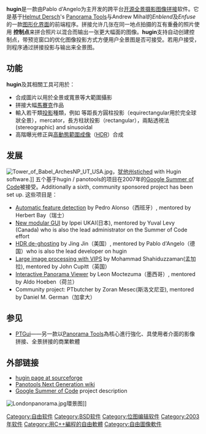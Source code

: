 {{lowercase|hugin}}
{{Infobox Software
| name = hugin
| logo = [[File:Hugin-splash.svg|250px]]
| screenshot = 
| caption = 
| collapsible = 
| author = 
| developer = Pablo d'Angelo
| released = 
| latest release version = 2013.0.0
| latest release date = 2013年10月27日
| latest preview version = 未知
| latest preview date = 2012年
| frequently_updated = 
| programming language = [[C++|C++]][http://hugin.svn.sourceforge.net/svnroot/hugin/hugin/trunk/src/]
| operating system = [[Linux|Linux]], [[Mac_OS_X|Mac OS X]], [[Microsoft_Windows|Windows]], [[FreeBSD|FreeBSD]]
| language = 巴西葡語、保加利亞語、加泰隆尼亞語、中文、捷克語、荷兰语，英语，法语，德语，匈牙利语，意大利语，日语、韓語、波兰语，俄语、斯洛文尼亞語、西班牙語、瑞典語、烏克蘭語
| genre = 
| license = [[GNU_General_Public_License|GNU General Public License]]
| website = http://hugin.sourceforge.net/
}}

'''hugin'''是一款由Pablo d'Angelo为主开发的跨平台[[开源软件|开源]][[全景摄影|全景摄影]][[图像拼接|图像拼接]]软件。它是基于[[Helmut_Dersch|Helmut Dersch]]'s [[Panorama_Tools|Panorama Tools]]与Andrew Mihal的''Enblend''及''Enfuse''的一款[[图形化界面|图形化界面]]的前端程序。拼接允许几张在同一地点拍摄的互有重叠的照片使用 '''控制点'''来拼合照片以混合而输出一张更大幅面的图像。'''hugin'''支持自动创建控制点，带预览窗口的优化图像投影方式方便用户全景图是否可接受。若用户接受，则程序通过拼接投影与输出来全景图。

== 功能 ==
'''hugin'''及其相關工具可用於：
* 合成圖片以用於全景或寬景等大範圍攝影
* 拼接大幅[[馬賽克條目|馬賽克]]作品
* 輸入若干類[[投影|投影]]種類，例如 等距長方圓柱投影（equirectangular用於完全球狀全景），mercator，長方柱狀投影（rectangular），兩點透視法(stereographic) and sinusoidal
* 高階曝光修正與[[高動態範圍成像|高動態範圍成像]]（[[高动态范围成像|HDR]]）合成

== 发展 ==
[[File:Tower_of_Babel_ArchesNP_UT_USA.jpg|right]]，[[犹他州|犹他州]]stiched with Hugin software.]]
五个基于hugin / panotools的项目在2007年的[[Google_Summer_of_Code|Google Summer of Code]]被接受。Additionally a sixth, community sponsored project has been set up. 
这些项目是：
* [http://code.google.com/soc/pano/appinfo.html?csaid=7C5ED822CD597EB1 Automatic feature detection]{{dead link|date=2017年11月 |bot=InternetArchiveBot |fix-attempted=yes }} by Pedro Alonso（西班牙）, mentored by Herbert Bay（瑞士）
* [http://code.google.com/soc/pano/appinfo.html?csaid=E3AF6F5D4085A144 New modular GUI]{{dead link|date=2017年11月 |bot=InternetArchiveBot |fix-attempted=yes }} by Ippei UKAI(日本), mentored by Yuval Levy (Canada) who is also the lead administrator on the Summer of Code effort
* [http://code.google.com/soc/pano/appinfo.html?csaid=D94EFD474FA52C37 HDR de-ghosting]{{dead link|date=2017年11月 |bot=InternetArchiveBot |fix-attempted=yes }} by Jing Jin（美国）, mentored by Pablo d'Angelo（德国）who is also the lead developer on hugin
* [http://code.google.com/soc/pano/appinfo.html?csaid=96B84CC76EDE0DBB Large image processing with VIPS]{{dead link|date=2017年11月 |bot=InternetArchiveBot |fix-attempted=yes }} by Mohammad Shahiduzzaman(孟加拉), mentored by John Cupitt（英国）
* [http://code.google.com/soc/pano/appinfo.html?csaid=A56B2DB4C8B876F0 Interactive Panorama Viewer]{{dead link|date=2017年11月 |bot=InternetArchiveBot |fix-attempted=yes }} by Leon Moctezuma（墨西哥）,  mentored by Aldo Hoeben（荷兰）
* Community project: PTbutcher by Zoran Mesec(斯洛文尼亚), mentored by Daniel M. German（加拿大）

== 参见 ==
*[[PTGui|PTGui]]——另一款以[[Panorama_Tools|Panorama Tools]]為核心進行強化、具使用者介面的影像拼接、全景拼接的商業軟體

== 外部链接 ==
{{Commonscat|Hugin}}
* [http://hugin.sourceforge.net/ hugin page at sourceforge]{{Wayback|url=http://hugin.sourceforge.net/ |date=20110225063050 }}
* [http://wiki.panotools.org/ Panotools Next Generation wiki]{{Wayback|url=http://wiki.panotools.org/ |date=20081217021512 }}
* [https://web.archive.org/web/20080517123245/http://code.google.com/soc/pano/about.html Google Summer of Code] project description
{{clear}}
[[File:Londonpanorama.jpg|thumb]]環景图]]
{{clear}}

{{portal|自由软件|Free Software Portal Logo.svg}}
{{Portal|摄影|Large_format_camera_lens.png}}

[[Category:自由软件|Category:自由软件]]
[[Category:BSD软件|Category:BSD软件]]
[[Category:位图编辑软件|Category:位图编辑软件]]
[[Category:2003年软件|Category:2003年软件]]
[[Category:用C++編程的自由軟體|Category:用C++編程的自由軟體]]
[[Category:自由圖像軟件|Category:自由圖像軟件]]